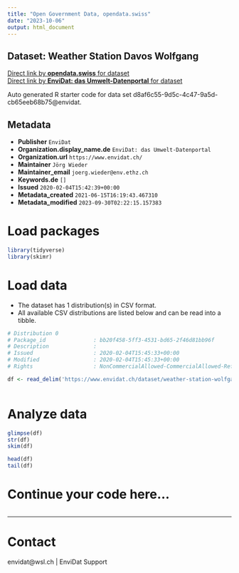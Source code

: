 ```yaml
---
title: "Open Government Data, opendata.swiss"
date: "2023-10-06"
output: html_document
---
```


## Dataset: Weather Station Davos Wolfgang



[Direct link by **opendata.swiss** for dataset](https://opendata.swiss/de/dataset/weather-station-davos-wolfgang)<br>
[Direct link by **EnviDat: das Umwelt-Datenportal** for dataset](https://www.envidat.ch/#/metadata/weather-station-wolfgangpass)

Auto generated R starter code for data set d8af6c55-9d5c-4c47-9a5d-cb65eeb68b75@envidat.

## Metadata

- **Publisher** `EnviDat`
- **Organization.display_name.de** `EnviDat: das Umwelt-Datenportal`
- **Organization.url** `https://www.envidat.ch/`
- **Maintainer** `Jörg Wieder`
- **Maintainer_email** `joerg.wieder@env.ethz.ch`
- **Keywords.de** `[]`
- **Issued** `2020-02-04T15:42:39+00:00`
- **Metadata_created** `2021-06-15T16:19:43.467310`
- **Metadata_modified** `2023-09-30T02:22:15.157383`


# Load packages

```r

library(tidyverse)
library(skimr)

```

# Load data

-   The dataset has 1 distribution(s) in CSV format.
-   All available CSV distributions are listed below and can be read into a tibble.

```r

# Distribution 0
# Package_id               : bb20f458-5ff3-4531-bd65-2f46d81bb96f
# Description              : 
# Issued                   : 2020-02-04T15:45:33+00:00
# Modified                 : 2020-02-04T15:45:33+00:00
# Rights                   : NonCommercialAllowed-CommercialAllowed-ReferenceRequired

df <- read_delim('https://www.envidat.ch/dataset/weather-station-wolfgangpass/resource/f0944b54-4ee9-496a-96a8-069ad5c73487')



```

# Analyze data

```r

glimpse(df)
str(df)
skim(df)

head(df)
tail(df)

```

# Continue your code here...

```r

```

------------------------------------------------------------------------

# Contact

envidat@wsl.ch | EnviDat Support
